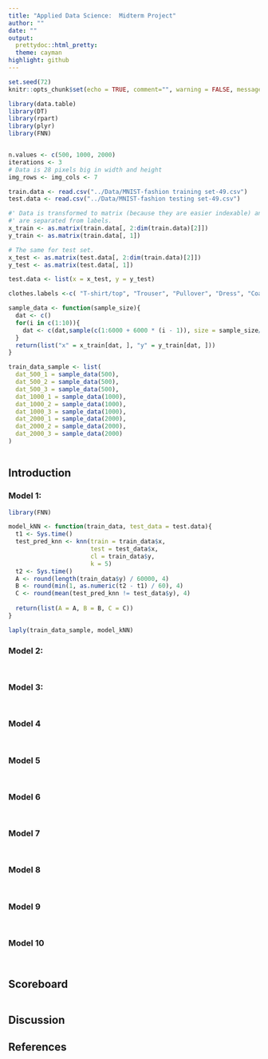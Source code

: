 ```yaml
---
title: "Applied Data Science:  Midterm Project"
author: ""
date: ""
output:
  prettydoc::html_pretty:
  theme: cayman
highlight: github
---
```


```r
set.seed(72)
knitr::opts_chunk$set(echo = TRUE, comment="", warning = FALSE, message = FALSE, tidy.opts=list(width.cutoff=55))
```

```r
library(data.table)
library(DT)
library(rpart)
library(plyr)
library(FNN)
```

```r
```

```r
n.values <- c(500, 1000, 2000)
iterations <- 3
# Data is 28 pixels big in width and height
img_rows <- img_cols <- 7
```


```r
train.data <- read.csv("../Data/MNIST-fashion training set-49.csv")
test.data <- read.csv("../Data/MNIST-fashion testing set-49.csv")
```

```r
#' Data is transformed to matrix (because they are easier indexable) and  pixels
#' are separated from labels.
x_train <- as.matrix(train.data[, 2:dim(train.data)[2]])
y_train <- as.matrix(train.data[, 1])

# The same for test set.
x_test <- as.matrix(test.data[, 2:dim(train.data)[2]])
y_test <- as.matrix(test.data[, 1])

test.data <- list(x = x_test, y = y_test)

clothes.labels <-c( "T-shirt/top", "Trouser", "Pullover", "Dress", "Coat", "Sandal", "Shirt", "Sneaker", "Bag", "Ankle boot")
```

```r
sample_data <- function(sample_size){
  dat <- c()
  for(i in c(1:10)){
    dat <- c(dat,sample(c(1:6000 + 6000 * (i - 1)), size = sample_size/10))
  }
  return(list("x" = x_train[dat, ], "y" = y_train[dat, ]))
}
```

```r
train_data_sample <- list(
  dat_500_1 = sample_data(500),
  dat_500_2 = sample_data(500),
  dat_500_3 = sample_data(500),
  dat_1000_1 = sample_data(1000),
  dat_1000_2 = sample_data(1000),
  dat_1000_3 = sample_data(1000),
  dat_2000_1 = sample_data(2000),
  dat_2000_2 = sample_data(2000),
  dat_2000_3 = sample_data(2000)
)
```

```r

```

## Introduction


### Model 1:  


```r
library(FNN)

model_kNN <- function(train_data, test_data = test.data){
  t1 <- Sys.time()
  test_pred_knn <- knn(train = train_data$x,
                       test = test_data$x,
                       cl = train_data$y,
                       k = 5)
  t2 <- Sys.time()
  A <- round(length(train_data$y) / 60000, 4)
  B <- round(min(1, as.numeric(t2 - t1) / 60), 4)
  C <- round(mean(test_pred_knn != test_data$y), 4)
  
  return(list(A = A, B = B, C = C))
}
```

```r
laply(train_data_sample, model_kNN)
```

### Model 2:  


```r

```

```r

```

### Model 3:  


```r

```

```r

```

### Model 4


```r

```

```r

```

### Model 5


```r

```

```r

```

### Model 6


```r

```

```r

```

### Model 7


```r

```

```r

```

### Model 8


```r

```

```r

```

### Model 9


```r

```

```r

```

### Model 10


```r

```

```r

```

## Scoreboard

```r

```

## Discussion


## References


